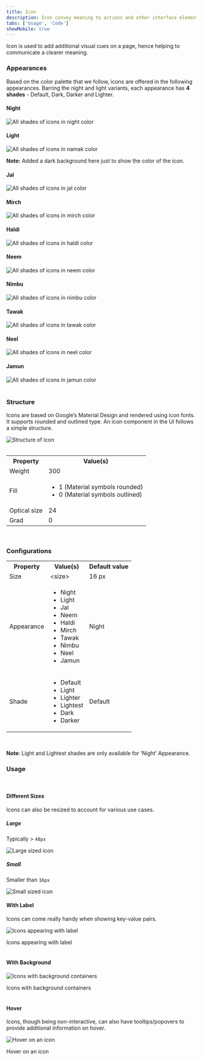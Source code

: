 ```yaml
---
title: Icon
description: Icon convey meaning to actions and other interface elements.
tabs: ['Usage', 'Code']
showMobile: true
---
```


Icon is used to add additional visual cues on a page, hence helping to communicate a clearer meaning.

### Appearances
Based on the color palette that we follow, icons are offered in the following appearances. Barring the night and light variants, each appearance has **4 shades** - Default, Dark, Darker and Lighter.

#### Night
![All shades of icons in night color](./images/icons-2.png)
<br/>

#### Light
![All shades of icons in namak color](./images/icons-3.png)

**Note:** Added a dark background here just to show the color of the icon.
<br/>

#### Jal
![All shades of icons in jal color](./images/jal.png)
<br/>

#### Mirch
![All shades of icons in mirch color](./images/mirch.png)
<br/>

#### Haldi
![All shades of icons in haldi color](./images/haldi.png)
<br/>

#### Neem
![All shades of icons in neem color](./images/neem.png)
<br/>

#### Nimbu
![All shades of icons in nimbu color](./images/nimbu.png)
<br/>

#### Tawak
![All shades of icons in tawak color](./images/tawak.png)
<br/>

#### Neel
![All shades of icons in neel color](./images/neel.png)
<br/>

#### Jamun
![All shades of icons in jamun color](./images/jamun.png)
<br/>
<br/>

### Structure
Icons are based on Google’s Material Design and rendered using icon fonts. It supports rounded and outlined type. An icon component in the UI follows a simple structure.

![Structure of icon](./images/icons-1.png)
<br/>
<br/>

<table style={{width: "100%"}}>
  <tbody>
    <tr>
      <th style={{width:"50%",  textAlign: "left"}}>Property</th>
      <th style={{width:"50%",  textAlign: "left"}}>Value(s)</th>
    </tr>
    <tr style={{verticalAlign: "top"}}>
      <td>Weight</td>
      <td>300</td>
    </tr>
    <tr style={{verticalAlign: "top"}}>
      <td>Fill</td>
      <td>
        <ul>
          <li>1 (Material symbols rounded)</li>
          <li>0 (Material symbols outlined)</li>
        </ul>
      </td>
    </tr>
    <tr style={{verticalAlign: "top"}}>
      <td>Optical size</td>
      <td>24</td>
    </tr>
    <tr style={{verticalAlign: "top"}}>
      <td>Grad</td>
      <td>0</td>
    </tr>
  </tbody>
</table>
<br/>

### Configurations
<table style={{width: "100%"}}>
  <tbody>
    <tr>
      <th style={{width:"33%", textAlign: "left"}}>Property</th>
      <th style={{width:"33%", textAlign: "left"}}>Value(s)</th>
      <th style={{width:"33%", textAlign: "left"}}>Default value</th>
    </tr>
    <tr style={{verticalAlign: "top"}}>
      <td>Size</td>
      <td>&#60;size&#62;</td>
      <td>16 px</td>
    </tr>
    <tr style={{verticalAlign: "top"}}>
      <td>Appearance</td>
      <td>
          <ul>
              <li>Night</li>
              <li>Light</li>
              <li>Jal</li>
              <li>Neem</li>
              <li>Haldi</li>
              <li>Mirch</li>
              <li>Tawak</li>
              <li>Nimbu</li>
              <li>Neel</li>
              <li>Jamun</li>
          </ul>
      </td>
      <td>Night</td>
    </tr>
    <tr style={{verticalAlign: "top"}}>
      <td>Shade</td>
      <td>
          <ul>
              <li>Default</li>
              <li>Light</li>
              <li>Lighter</li>
              <li>Lightest</li>
              <li>Dark</li>
              <li>Darker</li>
          </ul>
      </td>
      <td>Default</td>
    </tr>
  </tbody>
</table>
<br/>

**Note**: Light and Lightest shades are only available for ‘Night’ Appearance.
<br/>

### Usage
<br/>

#### Different Sizes
Icons can also be resized to account for various use cases.

##### Large
Typically > `48px`

![Large sized icon](./images/icons-12.png)
<br/>

##### Small
Smaller than `16px`

![Small sized icon](./images/icons-13.png)
<br/>

#### With Label
Icons can come really handy when showing key-value pairs.

![Icons appearing with label](./images/icons-14.png)
<Caption> Icons appearing with label </Caption>
<br/>
<br/>

#### With Background

![Icons with background containers](./images/icons-15.png)
<Caption> Icons with background containers </Caption>
<br/>
<br/>

#### Hover
Icons, though being non-interactive, can also have tooltips/popovers to provide additional information on hover.

![Hover on an icon](./images/icons-16.png)
<Caption> Hover on an icon </Caption>
<br/>
<br/>